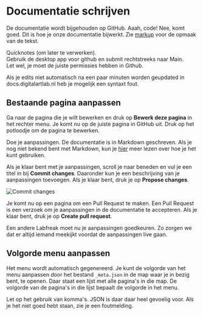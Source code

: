 
# Documentatie schrijven

De documentatie wordt bijgehouden op GitHub. Aaah, code! Nee, komt goed. Dit is hoe je onze documentatie bijwerkt.
Zie [markup](https://docs.digitalartlab.nl/metafolder/markup) voor de opmaak van de tekst.

Quicknotes (om later te verwerken).  
Gebruik de desktop app voor github en submit rechtstreeks naar Main.  
Let wel, je moet de juiste permissies hebben in Github.

<Callout type="warning">
Als je edits niet automatisch na een paar minuten worden geupdated in docs.digitalartlab.nl heb je mogelijk een syntaxt fout.
</Callout>

## Bestaande pagina aanpassen
Ga naar de pagina die je wilt bewerken en druk op **Bewerk deze pagina** in het rechter menu. Je komt nu op de juiste pagina in GitHub uit. Druk op het potloodje om de pagina te bewerken.

Doe je aanpassingen. De documentatie is in Markdown geschreven. Als je nog niet bekend bent met Markdown, kun je [hier](https://guides.github.com/features/mastering-markdown/) meer lezen over hoe je het kunt gebruiken.

Als je klaar bent met je aanpassingen, scroll je naar beneden en vul je een titel in bij **Commit changes**. Daaronder kun je een beschrijving van je aanpassingen toevoegen. Als je klaar bent, druk je op **Propose changes**.

![Commit changes](/assets/documentatie-schrijven/github-create-pr.png)

Je komt nu op een pagina om een Pull Request te maken. Een Pull Request is een verzoek om je aanpassingen in de documentatie te accepteren. Als je klaar bent, druk je op **Create pull request**.

Een andere Labfreak moet nu je aanpassingen goedkeuren. Zo zorgen we dat er altijd iemand meekijkt voordat de aanpassingen live gaan.

## Volgorde menu aanpassen
Het menu wordt automatisch gegenereerd. Je kunt de volgorde van het menu aanpassen door het bestand `_meta.json` in de map waar je in bezig bent, te openen. Daar staat een lijst met alle pagina's in die map. De volgorde van de pagina's in die lijst bepaalt de volgorde in het menu.

Let op het gebruik van komma's. JSON is daar daar heel gevoelig voor. Als je het niet goed hebt staan, zie je een foutmelding.
